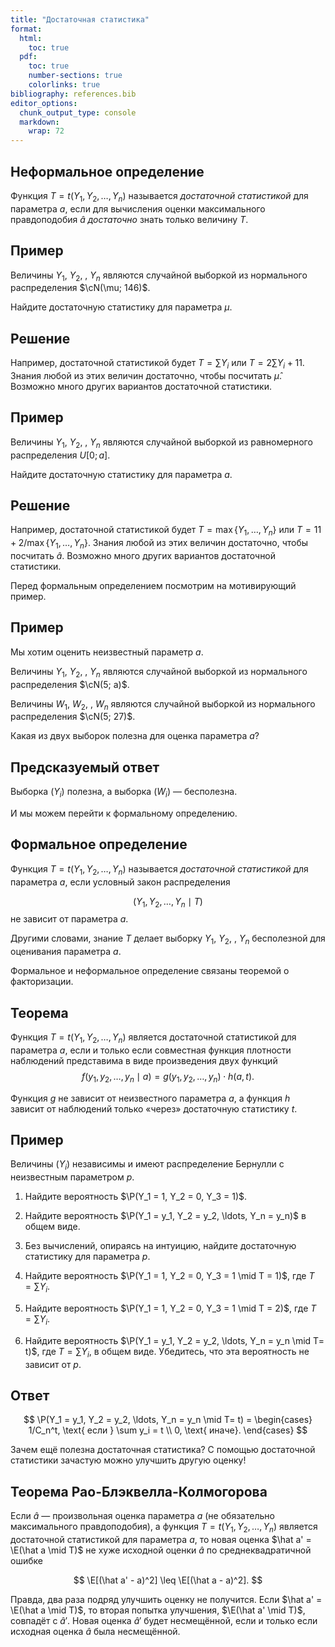 ```yaml
---
title: "Достаточная статистика"
format:
  html:
    toc: true
  pdf:
    toc: true
    number-sections: true
    colorlinks: true
bibliography: references.bib
editor_options: 
  chunk_output_type: console
  markdown: 
    wrap: 72
---
```


::: {.hidden}
$$
 \newcommand\cN{{\mathcal{N}}}
 \newcommand\P{{\mathbb{P}}}
 \newcommand\E{{\mathbb{E}}}
$$
:::

:::{.callout-tip}
## Неформальное определение

Функция $T=t(Y_1, Y_2, \ldots, Y_n)$ называется *достаточной статистикой* для параметра $a$, 
если для вычисления оценки максимального правдоподобия $\hat a$ *достаточно* знать только величину $T$.
:::

:::{.callout-note}
## Пример

Величины $Y_1$, $Y_2$, \ldots, $Y_n$ являются случайной выборкой из нормального распределения $\cN(\mu; 146)$.

Найдите достаточную статистику для параметра $\mu$.
:::

:::{.callout-caution collapse="true"}
## Решение

Например, достаточной статистикой будет $T=\sum Y_i$ или 
$T=2 \sum Y_i + 11$. 
Знания любой из этих величин достаточно, чтобы посчитать $\hat \mu$. Возможно много других вариантов достаточной статистики. 
:::


:::{.callout-note}
## Пример

Величины $Y_1$, $Y_2$, \ldots, $Y_n$ являются случайной выборкой из равномерного распределения $U[0; a]$.

Найдите достаточную статистику для параметра $a$.
:::

:::{.callout-caution collapse="true"}
## Решение

Например, достаточной статистикой будет $T=\max\{Y_1, \ldots, Y_n\}$ или 
$T= 11 + 2 / \max\{Y_1, \ldots, Y_n\}$. 
Знания любой из этих величин достаточно, чтобы посчитать $\hat a$. Возможно много других вариантов достаточной статистики. 
:::


Перед формальным определением посмотрим на мотивирующий пример. 

:::{.callout-note}
## Пример

Мы хотим оценить неизвестный параметр $a$.

Величины $Y_1$, $Y_2$, \ldots, $Y_n$ являются случайной выборкой из нормального распределения $\cN(5; a)$.

Величины $W_1$, $W_2$, \ldots, $W_n$ являются случайной выборкой из нормального распределения $\cN(5; 27)$.

Какая из двух выборок полезна для оценка параметра $a$?
:::

:::{.callout-caution collapse="true"}
## Предсказуемый ответ

Выборка $(Y_i)$ полезна, а выборка $(W_i)$ — бесполезна.
:::

И мы можем перейти к формальному определению. 

:::{.callout-tip}
## Формальное определение

Функция $T=t(Y_1, Y_2, \ldots, Y_n)$ называется *достаточной статистикой* для параметра $a$, если условный закон распределения

$$
(Y_1, Y_2, \ldots, Y_n \mid T)
$$
не зависит от параметра $a$. 
:::

Другими словами, знание $T$ делает выборку $Y_1$, $Y_2$, \ldots, $Y_n$ бесполезной для оценивания параметра $a$.

Формальное и неформальное определение связаны теоремой о факторизации. 

:::{.callout-tip}
## Теорема 

Функция $T=t(Y_1, Y_2, \ldots, Y_n)$ является достаточной статистикой для параметра $a$, 
если и только если совместная функция плотности наблюдений представима в виде произведения двух функций
$$
f(y_1, y_2, \ldots, y_n \mid a) = g(y_1, y_2, \ldots, y_n) \cdot h(a, t).
$$
:::
Функция $g$ не зависит от неизвестного параметра $a$, а функция 
$h$ зависит от наблюдений только «через» достаточную статистику $t$. 




:::{.callout-note}
## Пример

Величины $(Y_i)$ независимы и имеют распределение Бернулли с неизвестным параметром $p$. 

1. Найдите вероятность $\P(Y_1 = 1, Y_2 = 0, Y_3 = 1)$.

2. Найдите вероятность $\P(Y_1 = y_1, Y_2 = y_2, \ldots,  Y_n = y_n)$ в общем виде. 

3. Без вычислений, опираясь на интуицию, найдите достаточную статистику для параметра $p$. 

4. Найдите вероятность $\P(Y_1 = 1, Y_2 = 0, Y_3 = 1 \mid T = 1)$, где $T=\sum Y_i$.

5. Найдите вероятность $\P(Y_1 = 1, Y_2 = 0, Y_3 = 1 \mid T = 2)$, где $T=\sum Y_i$.

6. Найдите вероятность $\P(Y_1 = y_1, Y_2 = y_2, \ldots,  Y_n = y_n \mid T= t)$, где $T=\sum Y_i$, в общем виде. Убедитесь, что эта вероятность не зависит от $p$. 
:::


:::{.callout-caution collapse="true"}
## Ответ

$$
\P(Y_1 = y_1, Y_2 = y_2, \ldots,  Y_n = y_n \mid T= t) = 
\begin{cases}
1/C_n^t, \text{ если } \sum y_i = t \\
0, \text{ иначе}.
\end{cases}
$$
:::

Зачем ещё полезна достаточная статистика? С помощью достаточной статистики зачастую можно улучшить другую оценку!

:::{.callout-tip}
## Теорема Рао-Блэквелла-Колмогорова

Если $\hat a$ — произвольная оценка параметра $a$ (не обязательно максимального правдоподобия), а функция $T=t(Y_1, Y_2, \ldots, Y_n)$ является достаточной статистикой для параметра $a$, то
новая оценка $\hat a' = \E(\hat a \mid T)$ не хуже исходной оценки $\hat a$ по среднеквадратичной ошибке

$$
\E[(\hat a' - a)^2] \leq \E[(\hat a - a)^2].
$$
:::

Правда, два раза подряд улучшить оценку не получится. 
Если $\hat a' = \E(\hat a \mid T)$, то вторая попытка улучшения, $\E(\hat a' \mid T)$, совпадёт с $\hat a'$. 
Новая оценка $\hat a'$ будет несмещённой, если и только если исходная оценка $\hat a$ была несмещённой. 



